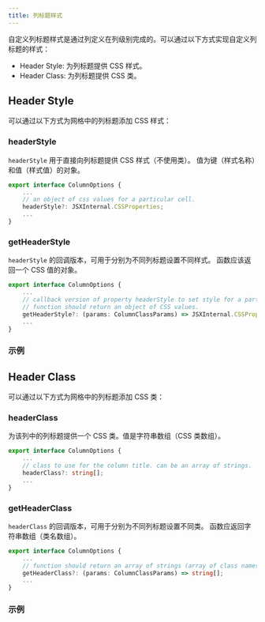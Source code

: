 ```yaml
---
title: 列标题样式
---
```



自定义列标题样式是通过列定义在列级别完成的。可以通过以下方式实现自定义列标题的样式：

- Header Style: 为列标题提供 CSS 样式。
- Header Class: 为列标题提供 CSS 类。

## Header Style

可以通过以下方式为网格中的列标题添加 CSS 样式：

### headerStyle

`headerStyle` 用于直接向列标题提供 CSS 样式（不使用类）。 值为键（样式名称）和值（样式值）的对象。

```typescript
export interface ColumnOptions {
    ...
    // an object of css values for a particular cell.
    headerStyle?: JSXInternal.CSSProperties;
    ...
}
```

### getHeaderStyle

`headerStyle` 的回调版本，可用于分别为不同列标题设置不同样式。 函数应该返回一个 CSS 值的对象。

```typescript
export interface ColumnOptions {
    ...
    // callback version of property headerStyle to set style for a particular column title.
    // function should return an object of CSS values.
    getHeaderStyle?: (params: ColumnClassParams) => JSXInternal.CSSProperties;
    ...
}
```

### 示例

<Codesandbox id="header-style-pen9y" title="header-style" />

## Header Class

可以通过以下方式为网格中的列标题添加 CSS 类：

### headerClass

为该列中的列标题提供一个 CSS 类。值是字符串数组（CSS 类数组）。

```typescript
export interface ColumnOptions {
    ...
    // class to use for the column title. can be an array of strings.
    headerClass?: string[];
    ...
}
```

### getHeaderClass

`headerClass` 的回调版本，可用于分别为不同列标题设置不同类。 函数应返回字符串数组（类名数组）。

```typescript
export interface ColumnOptions {
    ...
    // function should return an array of strings (array of class names).
    getHeaderClass?: (params: ColumnClassParams) => string[];
    ...
}
```

### 示例

<Codesandbox id="header-class-j4gv8" title="header-class" />
